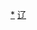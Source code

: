 <div style="position: relative" class="center">
{{Image label begin|image=Administrative Division Shenyang.png|width={{{1|375}}}|link=}} 
{{Image label|x=1040|y=1860|scale={{{1|375}}}/1500|text=[[和平区 (沈阳市)|<span style="color: black;">'''①'''</span>]]}}
{{Image label|x=1150|y=1820|scale={{{1|375}}}/1500|text=[[沈河区|<span style="color: black;">'''②'''</span>]]}}
{{Image label|x=1170|y=1700|scale={{{1|375}}}/1500|text=[[大东区|<span style="color: black;">'''③'''</span>]]}}
{{Image label|x=1080|y=1710|scale={{{1|375}}}/1500|text=[[皇姑区|<span style="color: black;">'''④'''</span>]]}}
{{Image label|x=750|y=1970|scale={{{1|375}}}/1500|text=[[铁西区 (沈阳市)|<span style="color: black;">'''铁'''</span>]]}}
{{Image label|x=810|y=1940|scale={{{1|375}}}/1500|text=[[铁西区 (沈阳市)|<span style="color: black;">'''西'''</span>]]}}
{{Image label|x=870|y=1910|scale={{{1|375}}}/1500|text=[[铁西区 (沈阳市)|<span style="color: black;">'''区'''</span>]]}}
{{Image label|x=1010|y=2130|scale={{{1|375}}}/1500|text=[[苏家屯区|<span style="color: black;">'''苏家屯区'''</span>]]}}
{{Image label|x=1220|y=1910|scale={{{1|375}}}/1500|text=[[浑南区|<span style="color: black;">'''浑南区'''</span>]]}}
{{Image label|x=1080|y=1470|scale={{{1|375}}}/1500|text=[[沈北新区|<span style="color: black;">'''-{zh-hans:沈;zh-hant:瀋}-北新区'''</span>]]}}
{{Image label|x=840|y=1650|scale={{{1|375}}}/1500|text=[[于洪区|<span style="color: black;">'''-{于}-洪区'''</span>]]}}
{{Image label|x=370|y=2130|scale={{{1|375}}}/1500|text=[[辽中区|<span style="color: black;">'''辽中区'''</span>]]}}
{{Image label|x=860|y=430|scale={{{1|375}}}/1500|text=[[康平县|<span style="color: black;">'''康平县'''</span>]]}}
{{Image label|x=790|y=950|scale={{{1|375}}}/1500|text=[[法库县|<span style="color: black;">'''法库县'''</span>]]}}
{{Image label|x=410|y=1510|scale={{{1|375}}}/1500|text=[[新民市|<span style="color: black;">'''新民市'''</span>]]}}
{{Image label|x=700|y=2300|scale={{{1|375}}}/1500|text=[[和平区 (沈阳市)|<span style="color: black;">'''① 和平区'''</span>]]}}
{{Image label|x=700|y=2360|scale={{{1|375}}}/1500|text=[[沈河区|<span style="color: black;">'''② -{zh-hans:沈;zh-hant:瀋}-河区'''</span>]]}}
{{Image label|x=700|y=2420|scale={{{1|375}}}/1500|text=[[大东区|<span style="color: black;">'''③ 大东区'''</span>]]}}
{{Image label|x=700|y=2480|scale={{{1|375}}}/1500|text=[[皇姑区|<span style="color: black;">'''④ 皇姑区'''</span>]]}}
</div>
<noinclude>
[[Category:沈阳行政区划|*]]
[[Category:中华人民共和国地级行政区划图|辽]]
</noinclude>
